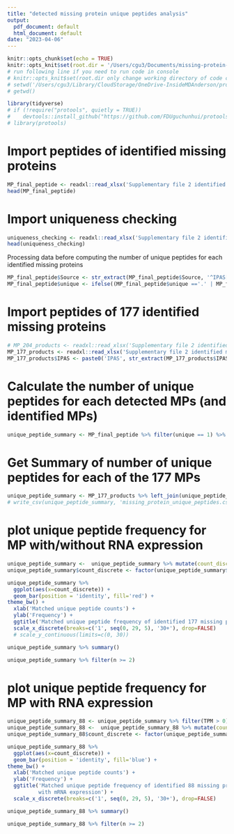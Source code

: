 ```yaml
---
title: "detected missing protein unique peptides analysis"
output:
  pdf_document: default
  html_document: default
date: "2023-04-06"
---
```


```r
knitr::opts_chunk$set(echo = TRUE)
knitr::opts_knit$set(root.dir = '/Users/cgu3/Documents/missing-protein-project/data/')
# run following line if you need to run code in console
# knitr::opts_knit$set(root.dir only change working directory of code chucks not code directly running in console
# setwd('/Users/cgu3/Library/CloudStorage/OneDrive-InsideMDAnderson/proteomics/missing protien project manuscript/missing-protein-project-data')
# getwd()
```


```r
library(tidyverse)
# if (!require("protools", quietly = TRUE))
#    devtools::install_github("https://github.com/FDUguchunhui/protools")
# library(protools)
```



# Import peptides of identified missing proteins
```r
MP_final_peptide <- readxl::read_xlsx('Supplementary file 2 identified missing protein details.xlsx', sheet = 2)
head(MP_final_peptide)
```

# Import uniqueness checking
```r
uniqueness_checking <- readxl::read_xlsx('Supplementary file 2 identified missing protein details.xlsx', sheet = 3)
head(uniqueness_checking)
```


Processing data before computing the number of unique peptides for each
identified missing proteins
```r
MP_final_peptide$Source <- str_extract(MP_final_peptide$Source, '^IPAS[0-9]+')
MP_final_peptide$unique <- ifelse((MP_final_peptide$unique =='.' | MP_final_peptide$unique == 'N'), 0 , 1)
```

# Import peptides of 177 identified missing proteins
```r
# MP_204_products <- readxl::read_xlsx('Supplementary file 2 identified missing protein details.xlsx', sheet = 1)
MP_177_products <- readxl::read_xlsx('Supplementary file 2 identified missing protein details.xlsx', sheet = 1)
MP_177_products$IPAS <- paste0('IPAS', str_extract(MP_177_products$IPAS, '(?<=IP).+(?=_)'))

```

# Calculate the number of unique peptides for each detected MPs (and identified MPs)
```r
unique_peptide_summary <- MP_final_peptide %>% filter(unique == 1) %>% group_by(protein.Accession, Source) %>% summarise(n=n(), unique_peptide=paste0(peptide.seq, collapse = '+')) %>% arrange(protein.Accession, desc(n), .by_group = FALSE) %>% ungroup()
```


# Get Summary of number of unique peptides for each of the 177 MPs
```r
unique_peptide_summary <- MP_177_products %>% left_join(unique_peptide_summary, by=c('accession' = 'protein.Accession', 'IPAS' = 'Source')) %>% replace_na(list(n=0))
# write_csv(unique_peptide_summary, 'missing_protein_unique_peptides.csv')
```


# plot unique peptide frequency for MP  with/without RNA expression
```r
unique_peptide_summary <-  unique_peptide_summary %>% mutate(count_discrete=ifelse(n >= 30, '30+', n))
unique_peptide_summary$count_discrete <- factor(unique_peptide_summary$count_discrete, levels=c(as.character(0:29), '30+'))

unique_peptide_summary %>% 
  ggplot(aes(x=count_discrete)) +
  geom_bar(position = 'identity', fill='red') +
theme_bw() +
  xlab('Matched unique peptide counts') +
  ylab('Frequency') +
  ggtitle('Matched unique peptide frequency of identified 177 missing proteins products') +
  scale_x_discrete(breaks=c('1', seq(0, 29, 5), '30+'), drop=FALSE)
  # scale_y_continuous(limits=c(0, 30))
```
```r
unique_peptide_summary %>% summary()
```

```r
unique_peptide_summary %>% filter(n >= 2)
```



# plot unique peptide frequency for MP with RNA expression
```r
unique_peptide_summary_88 <- unique_peptide_summary %>% filter(TPM > 0)
unique_peptide_summary_88 <-  unique_peptide_summary_88 %>% mutate(count_discrete=ifelse(n >= 30, '30+', n))
unique_peptide_summary_88$count_discrete <- factor(unique_peptide_summary_88$count_discrete, levels=c(as.character(0:29), '30+'))

unique_peptide_summary_88 %>% 
  ggplot(aes(x=count_discrete)) +
  geom_bar(position = 'identity', fill='blue') +
theme_bw() +
  xlab('Matched unique peptide counts') +
  ylab('Frequency') +
  ggtitle('Matched unique peptide frequency of identified 88 missing proteins products 
          with mRNA expression') +
  scale_x_discrete(breaks=c('1', seq(0, 29, 5), '30+'), drop=FALSE) 
```

```r
unique_peptide_summary_88 %>% summary()
```


```r
unique_peptide_summary_88 %>% filter(n >= 2)
```

